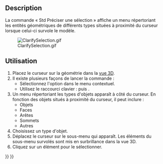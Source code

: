 <languages/>

{{Docnav/fr
|[[Std_Measure/fr|Mesurer]]
|[[Std_UnitsCalculator/fr|Convertisseur d'unités]]
|[[Std_Tools_Menu/fr|Menu Outils]]
|IconL=Std_Measure.svg
|IconR=Std_UnitsCalculator.svg
|IconC=Freecad.svg
}}

{{GuiCommand/fr
|Name=Std ClarifySelection
|Name/fr=Std Préciser une sélection
|MenuLocation=Outils → Préciser une sélection
|Workbenches=Tous
|Version=1.1
|SeeAlso=[[Selection_View/fr|Fenêtre de sélection]]
}}

==Description==

La commande « Std Préciser une sélection » affiche un menu répertoriant les entités géométriques de différents types situées à proximité du curseur lorsque celui-ci survole le modèle.

[[File:ClarifySelection.gif]]

<span id="Usage"></span>
==Utilisation==

# Placez le curseur sur la géométrie dans la [[3D_View/fr|vue 3D]].
# Il existe plusieurs façons de lancer la commande :
#* Sélectionnez l'option {{MenuCommand|Préciser une sélection}} dans le menu contextuel.
#* Utilisez le raccourci clavier : {{KEY|G}} puis {{KEY|G}}.
# Un menu répertoriant les types d'objets apparaît à côté du curseur. En fonction des objets situés à proximité du curseur, il peut inclure :
#* Objets
#* Faces
#* Arêtes
#* Sommets
#* Autres
# Choisissez un type d'objet.
# Déplacez le curseur sur le sous-menu qui apparaît. Les éléments du sous-menu survolés sont mis en surbrillance dans la vue 3D.
# Cliquez sur un élément pour le sélectionner.


{{Docnav/fr
|[[Std_Measure/fr|Mesurer]]
|[[Std_UnitsCalculator/fr|Convertisseur d'unités]]
|[[Std_Tools_Menu/fr|Menu Outils]]
|IconL=Std_Measure.svg
|IconR=Std_UnitsCalculator.svg
|IconC=Freecad.svg
}}

{{Std_Base_navi{{#translation:}}}}
{{Userdocnavi{{#translation:}}}}